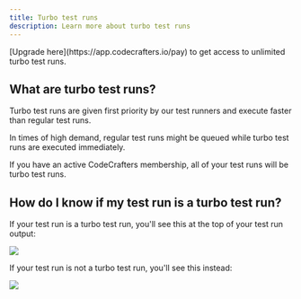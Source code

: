 ```yaml
---
title: Turbo test runs
description: Learn more about turbo test runs
---
```


<Tip>
  [Upgrade here](https://app.codecrafters.io/pay) to get access to unlimited turbo test runs.
</Tip>

## What are turbo test runs?

Turbo test runs are given first priority by our test runners and execute faster than regular test runs.

In times of high demand, regular test runs might be queued while turbo test runs are executed immediately.

If you have an active CodeCrafters membership, all of your test runs will be turbo test runs.

## How do I know if my test run is a turbo test run?

If your test run is a turbo test run, you'll see this at the top of your test run output:

<Frame>
  <img className="w-full" src="/img/membership/turbo.png" />
</Frame>

If your test run is not a turbo test run, you'll see this instead:

<Frame>
  <img className="w-full" src="/img/membership/not-turbo.png" />
</Frame>